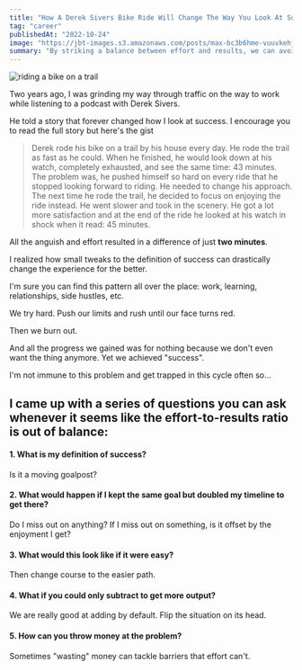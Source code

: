 ```yaml
---
title: "How A Derek Sivers Bike Ride Will Change The Way You Look At Success"
tag: "career"
publishedAt: "2022-10-24"
image: "https://jbt-images.s3.amazonaws.com/posts/max-bc3b6hme-vuuvkehjgcu-unsplash-scaled.jpeg"
summary: "By striking a balance between effort and results, we can avoid burnout and enjoy the journey. Consider these questions to assess your effort-to-results ratio and explore a more fulfilling approach to success"
---
```


<Image
  src="https://jbt-images.s3.amazonaws.com/posts/max-bc3b6hme-vuuvkehjgcu-unsplash-scaled.jpeg"
  alt="riding a bike on a trail"
/>

Two years ago, I was grinding my way through traffic on the way to work while listening to a podcast with Derek Sivers.

He told a story that forever changed how I look at success. I encourage you to read the full story but here's the gist

<Blockquote>
  Derek rode his bike on a trail by his house every day. He rode the trail as
  fast as he could. When he finished, he would look down at his watch,
  completely exhausted, and see the same time: 43 minutes. The problem was, he
  pushed himself so hard on every ride that he stopped looking forward to
  riding. He needed to change his approach. The next time he rode the trail, he
  decided to focus on enjoying the ride instead. He went slower and took in the
  scenery. He got a lot more satisfaction and at the end of the ride he looked
  at his watch in shock when it read: 45 minutes.
</Blockquote>

All the anguish and effort resulted in a difference of just **two minutes**.

I realized how small tweaks to the definition of success can drastically change the experience for the better.

I'm sure you can find this pattern all over the place: work, learning, relationships, side hustles, etc.

We try hard. Push our limits and rush until our face turns red.

Then we burn out.

And all the progress we gained was for nothing because we don't even want the thing anymore. Yet we achieved "success".

I'm not immune to this problem and get trapped in this cycle often so...

## I came up with a series of questions you can ask whenever it seems like the effort-to-results ratio is out of balance:

#### 1. What is my definition of success?

Is it a moving goalpost?

#### 2. What would happen if I kept the same goal but doubled my timeline to get there?

Do I miss out on anything? If I miss out on something, is it offset by the enjoyment I get?

#### 3. What would this look like if it were easy?

Then change course to the easier path.

#### 4. What if you could only subtract to get more output?

We are really good at adding by default. Flip the situation on its head.

#### 5. How can you throw money at the problem?

Sometimes "wasting" money can tackle barriers that effort can't.
